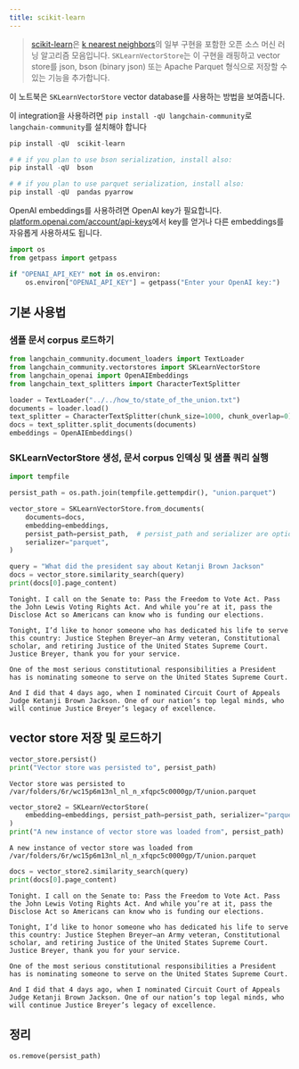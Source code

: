 ```yaml
---
title: scikit-learn
---
```


>[scikit-learn](https://scikit-learn.org/stable/)은 [k nearest neighbors](https://scikit-learn.org/stable/modules/generated/sklearn.neighbors.NearestNeighbors.html)의 일부 구현을 포함한 오픈 소스 머신 러닝 알고리즘 모음입니다. `SKLearnVectorStore`는 이 구현을 래핑하고 vector store를 json, bson (binary json) 또는 Apache Parquet 형식으로 저장할 수 있는 기능을 추가합니다.

이 노트북은 `SKLearnVectorStore` vector database를 사용하는 방법을 보여줍니다.

이 integration을 사용하려면 `pip install -qU langchain-community`로 `langchain-community`를 설치해야 합니다

```python
pip install -qU  scikit-learn

# # if you plan to use bson serialization, install also:
pip install -qU  bson

# # if you plan to use parquet serialization, install also:
pip install -qU  pandas pyarrow
```

OpenAI embeddings를 사용하려면 OpenAI key가 필요합니다. [platform.openai.com/account/api-keys](https://platform.openai.com/account/api-keys)에서 key를 얻거나 다른 embeddings를 자유롭게 사용하셔도 됩니다.

```python
import os
from getpass import getpass

if "OPENAI_API_KEY" not in os.environ:
    os.environ["OPENAI_API_KEY"] = getpass("Enter your OpenAI key:")
```

## 기본 사용법

### 샘플 문서 corpus 로드하기

```python
from langchain_community.document_loaders import TextLoader
from langchain_community.vectorstores import SKLearnVectorStore
from langchain_openai import OpenAIEmbeddings
from langchain_text_splitters import CharacterTextSplitter

loader = TextLoader("../../how_to/state_of_the_union.txt")
documents = loader.load()
text_splitter = CharacterTextSplitter(chunk_size=1000, chunk_overlap=0)
docs = text_splitter.split_documents(documents)
embeddings = OpenAIEmbeddings()
```

### SKLearnVectorStore 생성, 문서 corpus 인덱싱 및 샘플 쿼리 실행

```python
import tempfile

persist_path = os.path.join(tempfile.gettempdir(), "union.parquet")

vector_store = SKLearnVectorStore.from_documents(
    documents=docs,
    embedding=embeddings,
    persist_path=persist_path,  # persist_path and serializer are optional
    serializer="parquet",
)

query = "What did the president say about Ketanji Brown Jackson"
docs = vector_store.similarity_search(query)
print(docs[0].page_content)
```

```output
Tonight. I call on the Senate to: Pass the Freedom to Vote Act. Pass the John Lewis Voting Rights Act. And while you’re at it, pass the Disclose Act so Americans can know who is funding our elections.

Tonight, I’d like to honor someone who has dedicated his life to serve this country: Justice Stephen Breyer—an Army veteran, Constitutional scholar, and retiring Justice of the United States Supreme Court. Justice Breyer, thank you for your service.

One of the most serious constitutional responsibilities a President has is nominating someone to serve on the United States Supreme Court.

And I did that 4 days ago, when I nominated Circuit Court of Appeals Judge Ketanji Brown Jackson. One of our nation’s top legal minds, who will continue Justice Breyer’s legacy of excellence.
```

## vector store 저장 및 로드하기

```python
vector_store.persist()
print("Vector store was persisted to", persist_path)
```

```output
Vector store was persisted to /var/folders/6r/wc15p6m13nl_nl_n_xfqpc5c0000gp/T/union.parquet
```

```python
vector_store2 = SKLearnVectorStore(
    embedding=embeddings, persist_path=persist_path, serializer="parquet"
)
print("A new instance of vector store was loaded from", persist_path)
```

```output
A new instance of vector store was loaded from /var/folders/6r/wc15p6m13nl_nl_n_xfqpc5c0000gp/T/union.parquet
```

```python
docs = vector_store2.similarity_search(query)
print(docs[0].page_content)
```

```output
Tonight. I call on the Senate to: Pass the Freedom to Vote Act. Pass the John Lewis Voting Rights Act. And while you’re at it, pass the Disclose Act so Americans can know who is funding our elections.

Tonight, I’d like to honor someone who has dedicated his life to serve this country: Justice Stephen Breyer—an Army veteran, Constitutional scholar, and retiring Justice of the United States Supreme Court. Justice Breyer, thank you for your service.

One of the most serious constitutional responsibilities a President has is nominating someone to serve on the United States Supreme Court.

And I did that 4 days ago, when I nominated Circuit Court of Appeals Judge Ketanji Brown Jackson. One of our nation’s top legal minds, who will continue Justice Breyer’s legacy of excellence.
```

## 정리

```python
os.remove(persist_path)
```